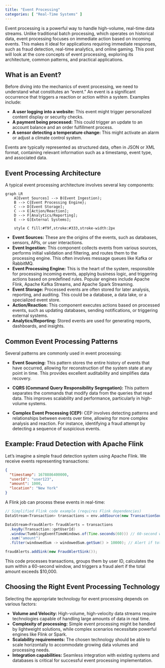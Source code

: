 ```yaml
---
title: "Event Processing"
categories: [ "Real-Time Systems" ]
---
```



Event processing is a powerful way to handle high-volume, real-time data streams. Unlike traditional batch processing, which operates on historical data, event processing focuses on immediate action based on incoming events. This makes it ideal for applications requiring immediate responses, such as fraud detection, real-time analytics, and online gaming. This post will look at the core concepts of event processing, exploring its architecture, common patterns, and practical applications.

## What is an Event?

Before diving into the mechanics of event processing, we need to understand what constitutes an "event."  An event is a significant occurrence that triggers a reaction or action within a system.  Examples include:

* **A user logging into a website:**  This event might trigger personalized content display or security checks.
* **A payment being processed:** This could trigger an update to an account balance and an order fulfillment process.
* **A sensor detecting a temperature change:** This might activate an alarm or adjust a climate control system.

Events are typically represented as structured data, often in JSON or XML format, containing relevant information such as a timestamp, event type, and associated data.

## Event Processing Architecture

A typical event processing architecture involves several key components:

```mermaid
graph LR
    A[Event Sources] --> B(Event Ingestion);
    B --> C{Event Processing Engine};
    C --> D[Event Storage];
    C --> E[Action/Reaction];
    D --> F[Analytics/Reporting];
    E --> G[External Systems];

    style C fill:#f9f,stroke:#333,stroke-width:2px
```

* **Event Sources:** These are the origins of the events, such as databases, sensors, APIs, or user interactions.
* **Event Ingestion:** This component collects events from various sources, performs initial validation and filtering, and routes them to the processing engine.  This often involves message queues like Kafka or RabbitMQ.
* **Event Processing Engine:** This is the heart of the system, responsible for processing incoming events, applying business logic, and triggering actions based on predefined rules.  Popular engines include Apache Flink, Apache Kafka Streams, and Apache Spark Streaming.
* **Event Storage:** Processed events are often stored for later analysis, reporting, and auditing. This could be a database, a data lake, or a specialized event store.
* **Action/Reaction:** This component executes actions based on processed events, such as updating databases, sending notifications, or triggering external systems.
* **Analytics/Reporting:** Stored events are used for generating reports, dashboards, and insights.


## Common Event Processing Patterns

Several patterns are commonly used in event processing:

* **Event Sourcing:** This pattern stores the entire history of events that have occurred, allowing for reconstruction of the system state at any point in time.  This provides excellent auditability and simplifies data recovery.

* **CQRS (Command Query Responsibility Segregation):** This pattern separates the commands that modify data from the queries that read data. This improves scalability and performance, particularly in high-volume systems.

* **Complex Event Processing (CEP):** CEP involves detecting patterns and relationships between events over time, allowing for more complex analysis and reaction.  For instance, identifying a fraud attempt by detecting a sequence of suspicious events.

## Example: Fraud Detection with Apache Flink

Let's imagine a simple fraud detection system using Apache Flink.  We receive events representing transactions:

```json
{
  "timestamp": 1678886400000,
  "userId": "user123",
  "amount": 1000,
  "location": "New York"
}
```

A Flink job can process these events in real-time:

```java
// Simplified Flink code example (requires Flink dependencies)
DataStream<Transaction> transactions = env.addSource(new TransactionSource());

DataStream<FraudAlert> fraudAlerts = transactions
  .keyBy(Transaction::getUserId)
  .window(TumblingEventTimeWindows.of(Time.seconds(60))) // 60-second window
  .sum("amount")
  .filter(windowedSum -> windowedSum.getSum() > 10000); // Alert if total amount exceeds $10,000 in 60 seconds

fraudAlerts.addSink(new FraudAlertSink());
```

This code processes transactions, groups them by user ID, calculates the sum within a 60-second window, and triggers a fraud alert if the total amount exceeds $10,000.


## Choosing the Right Event Processing Technology

Selecting the appropriate technology for event processing depends on various factors:

* **Volume and Velocity:** High-volume, high-velocity data streams require technologies capable of handling large amounts of data in real time.
* **Complexity of processing:** Simple event processing might be handled by lightweight solutions, while complex scenarios necessitate powerful engines like Flink or Spark.
* **Scalability requirements:** The chosen technology should be able to scale horizontally to accommodate growing data volumes and processing needs.
* **Integration capabilities:** Seamless integration with existing systems and databases is critical for successful event processing implementation.




